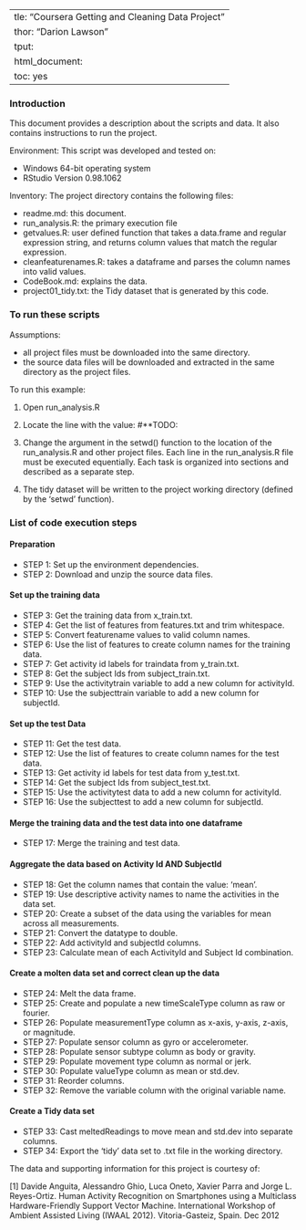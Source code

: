   ---
title: "Coursera Getting and Cleaning Data Project"
author: "Darion Lawson"
output:
  html_document:
    toc: yes
---
### Introduction

This document provides a description about the scripts and data. It also contains instructions to run the project.

Environment: This script was developed and tested on:

* Windows 64-bit operating system
* RStudio Version 0.98.1062

Inventory: The project directory contains the following files:

* readme.md: this document.
* run_analysis.R: the primary execution file
* getvalues.R: user defined function that takes a data.frame and regular expression string, and returns column values that match the regular expression.
* cleanfeaturenames.R: takes a dataframe and parses the column names into valid values.
* CodeBook.md: explains the data.
* project01_tidy.txt: the Tidy dataset that is generated by this code. 

### To run these scripts

Assumptions: 

* all project files must be downloaded into the same directory. 
* the source data files will be downloaded and extracted in the same directory as the project files.

To run this example:

1. Open run_analysis.R

2. Locate the line with the value: #**TODO:

3. Change the argument in the setwd() function to the location of the run_analysis.R 
   and other project files. Each line in the run_analysis.R file must be executed equentially. 
   Each task is organized into sections and described as a separate step.

4. The tidy dataset will be written to the project working directory (defined by the 'setwd' function).

### List of code execution steps

#### Preparation

* STEP 1: Set up the environment dependencies.
* STEP 2: Download and unzip the source data files.

#### Set up the training data

* STEP 3: Get the training data from x_train.txt.
* STEP 4: Get the list of features from features.txt and trim whitespace.
* STEP 5: Convert featurename values to valid column names.
* STEP 6: Use the list of features to create column names for the training data.
* STEP 7: Get activity id labels for traindata from y_train.txt.
* STEP 8: Get the subject Ids from subject_train.txt.
* STEP 9: Use the activitytrain variable to add a new column for activityId.
* STEP 10: Use the subjecttrain variable to add a new column for subjectId.

#### Set up the test Data

* STEP 11: Get the test data.
* STEP 12: Use the list of features to create column names for the test data.
* STEP 13: Get activity id labels for test data from y_test.txt.
* STEP 14: Get the subject Ids from subject_test.txt.
* STEP 15: Use the activitytest data to add a new column for activityId.
* STEP 16: Use the subjecttest to add a new column for subjectId.

#### Merge the training data and the test data into one dataframe

* STEP 17: Merge the training and test data.

#### Aggregate the data based on Activity Id AND SubjectId

* STEP 18: Get the column names that contain the value: 'mean'.
* STEP 19: Use descriptive activity names to name the activities in the data set.
* STEP 20: Create a subset of the data using the variables for mean across all measurements. 
* STEP 21: Convert the datatype to double.
* STEP 22: Add activityId and subjectId columns.
* STEP 23: Calculate mean of each ActivityId and Subject Id combination.

#### Create a molten data set and correct clean up the data 

* STEP 24: Melt the data frame.
* STEP 25: Create and populate a new timeScaleType column as raw or fourier.
* STEP 26: Populate measurementType column  as x-axis, y-axis, z-axis, or magnitude.
* STEP 27: Populate sensor column as gyro or accelerometer.
* STEP 28: Populate sensor subtype column as body or gravity.
* STEP 29: Populate movement type column as normal or jerk.
* STEP 30: Populate valueType column as mean or std.dev.
* STEP 31: Reorder columns.
* STEP 32: Remove the variable column with the original variable name.

#### Create a Tidy data set 

* STEP 33: Cast meltedReadings to move mean and std.dev into separate columns.
* STEP 34: Export the 'tidy' data set to .txt file in the working directory.

The data and supporting information for this project is courtesy of:

[1] Davide Anguita, Alessandro Ghio, Luca Oneto, Xavier Parra and Jorge L. Reyes-Ortiz. 
Human Activity Recognition on Smartphones using a Multiclass Hardware-Friendly Support Vector Machine. International Workshop of Ambient Assisted Living (IWAAL 2012). Vitoria-Gasteiz, Spain. Dec 2012
